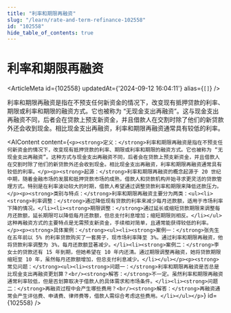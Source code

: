 ```yaml
---
title: "利率和期限再融资"
slug: "/learn/rate-and-term-refinance-102558"
id: "102558"
hide_table_of_contents: true
---
```



# 利率和期限再融资

<ArticleMeta id={102558} updatedAt={'2024-09-12 16:04:11'} alias={`[]`} />
<div className='border-solid border-b border-t-0 my-4 border-[var(--ifm-color-gray-300)]' />

利率和期限再融资是指在不预支任何新资金的情况下，改变现有抵押贷款的利率、期限或利率和期限的融资方式。它也被称为 “无现金支出再融资”。这与现金支出再融资不同，后者会在贷款上预支新资金，并且借款人在交割时除了他们的新贷款外还会收到现金。相比现金支出再融资，利率和期限再融资通常具有较低的利率。

<AIContent content={`<p><strong>定义：</strong>利率和期限再融资是指在不预支任何新资金的情况下，改变现有抵押贷款的利率、期限或利率和期限的融资方式。它也被称为 “无现金支出再融资”。这种方式与现金支出再融资不同，后者会在贷款上预支新资金，并且借款人在交割时除了他们的新贷款外还会收到现金。相比现金支出再融资，利率和期限再融资通常具有较低的利率。</p><p><strong>起源：</strong>利率和期限再融资的概念起源于 20 世纪中期，随着金融市场的发展和抵押贷款市场的成熟，借款人和贷款机构开始寻求更灵活的贷款管理方式。特别是在利率波动较大的时期，借款人希望通过调整贷款利率和期限来降低还款压力。</p><p><strong>类别与特点：</strong>利率和期限再融资主要分为两类：<ul><li><strong>利率调整：</strong>通过降低现有贷款的利率来减少每月还款额，适用于市场利率下降的情况。</li><li><strong>期限调整：</strong>通过延长或缩短贷款期限来调整每月还款额，延长期限可以降低每月还款额，但总支付利息增加；缩短期限则相反。</li></ul>这种再融资方式的主要特点是无需预支新资金，手续相对简单，且通常能获得较低的利率。</p><p><strong>具体案例：</strong><ul><li><strong>案例一：</strong>张先生在五年前以 5% 的利率贷款购买了一套房子，现市场利率降至 3%。通过利率和期限再融资，他将贷款利率调整为 3%，每月还款额显著减少。</li><li><strong>案例二：</strong>李女士的贷款还有 15 年到期，但她希望在 10 年内还清。通过期限调整再融资，她将贷款期限缩短至 10 年，虽然每月还款额增加，但总支付利息减少。</li></ul></p><p><strong>常见问题：</strong><ul><li><strong>问题一：</strong>利率和期限再融资是否总是比现金支出再融资更划算？<br/><strong>解答：</strong>不一定。虽然利率和期限再融资通常利率较低，但是否划算取决于借款人的具体需求和市场条件。</li><li><strong>问题二：</strong>再融资过程中会产生哪些费用？<br/><strong>解答：</strong>再融资通常会产生评估费、申请费、律师费等，借款人需综合考虑这些费用。</li></ul></p>`} id={102558} />
